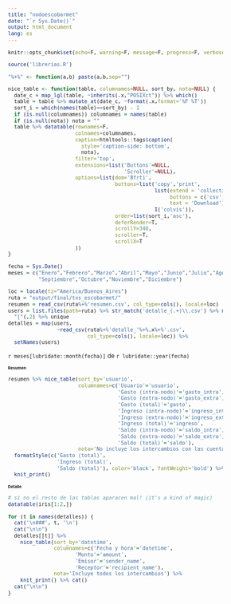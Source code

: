 ```yaml
---
title: "nodoescobarmet"
date: "`r Sys.Date()`"
output: html_document
lang: es
---
```


```r
knitr::opts_chunk$set(echo=F, warning=F, message=F, progress=F, verbose=F)
```

```r
source('librerias.R')
```

```r
"%+%" <- function(a,b) paste(a,b,sep="")

nice_table <- function(table, columnames=NULL, sort_by, nota=NULL) {
  date_c = map_lgl(table, ~inherits(.x,"POSIXct")) %>% which()
  table = table %>% mutate_at(date_c, ~format(.x,format='%F %T'))
  sort_i = which(names(table)==sort_by) - 1
  if (is.null(columnames)) columnames = names(table)
  if (is.null(nota)) nota = ""
  table %>% datatable(rownames=F,
                      colnames=columnames,
                      caption=htmltools::tags$caption(
                        style='caption-side: bottom',
                        nota),
                      filter='top',
                      extensions=list('Buttons'=NULL,
                                      'Scroller'=NULL),
                      options=list(dom='Bfrti',
                                   buttons=list('copy','print',
                                                list(extend = 'collection',
                                                     buttons = c('csv', 'excel', 'pdf'),
                                                     text = 'Download'),
                                                I('colvis')),
                                   order=list(sort_i,'asc'),
                                   deferRender=T,
                                   scrollY=340,
                                   scroller=T,
                                   scrollX=T
                      ))
}
```

```r
fecha = Sys.Date()
meses = c("Enero","Febrero","Marzo","Abril","Mayo","Junio","Julio","Agosto",
          "Septiembre","Octubre","Noviembre","Diciembre")
```


```r
loc = locale(tz="America/Buenos_Aires")
ruta = "output/final/txs_escobarmet/"
resumen = read_csv(ruta%+%'resumen.csv', col_type=cols(), locale=loc)
users = list.files(path=ruta) %>% str_match('detalle_(.+)\\.csv') %>% na.omit() %>%
  "["(,2) %>% unique
detalles = map(users,
                ~read_csv(ruta%+%'detalle_'%+%.x%+%'.csv',
                          col_type=cols(), locale=loc)) %>%
  setNames(users)
```

<style type="text/css">

body{ /* Normal  */
  font-size: 12px;
}
h1.title {
  font-size: 40px;
}
h1 { /* Header 1 */
  font-size: 8px;
}
h2 { /* Header 2 */
    font-size: 8px;
}
h3 { /* Header 3 */
  font-size: 8px;
}
h4 { /* Header 4 */
    font-size: 8px;
}
td {  /* Table cells  */
  font-size: 11px;
}
th {  /* Table header  */
  font-size: 11px;
}
.dataTables_filter { /* search box */
  font-size: 11px;
}
td.header input {
  font-size: 40px;
}
.dataTables_wrapper .dataTables_processing { /* Filter box */
  font-size: 40px;
}
</style>

`r meses[lubridate::month(fecha)]` de `r lubridate::year(fecha)`

# {.tabset .tabset-fade}

## Resumen

```r
resumen %>% nice_table(sort_by='usuario',
                       columnames=c('Usuario'='usuario',
                                    'Gasto (intra-nodo)'='gasto_intra',
                                    'Gasto (extra-nodo)'='gasto_extra',
                                    'Gasto (total)'='gasto',
                                    'Ingreso (intra-nodo)'='ingreso_intra',
                                    'Ingreso (extra-nodo)'='ingreso_extra',
                                    'Ingreso (total)'='ingreso',
                                    'Saldo (intra-nodo)'='saldo_intra',
                                    'Saldo (extra-nodo)'='saldo_extra',
                                    'Saldo (total)'='saldo'),
                       nota='No incluye los intercambios con las cuentas coordinadoras del nodo') %>%
  formatStyle(c('Gasto (total)',
                'Ingreso (total)',
                'Saldo (total)'), color='black', fontWeight='bold') %>%
  knit_print()
```

## Detalle {.tabset .tabset-dropdown}

```r
# si no el resto de las tablas aparacen mal! (it's a kind of magic)
datatable(iris[1:2,])
```

```r
for (t in names(detalles)) {
  cat('\n###', t, '\n')
  cat("\n\n")
  detalles[[t]] %>%
    nice_table(sort_by='datetime',
               columnames=c('Fecha y hora'='datetime',
                      'Monto'='amount',
                      'Emisor'='sender_name',
                      'Receptor'='recipient_name'),
               nota='Incluye todos los intercambios') %>%
    knit_print() %>% cat()
  cat("\n\n")
}
```
